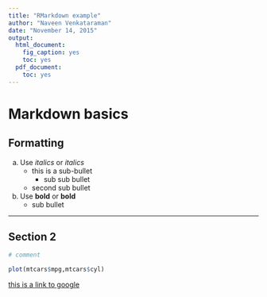 ```yaml
---
title: "RMarkdown example"
author: "Naveen Venkataraman"
date: "November 14, 2015"
output:
  html_document:
    fig_caption: yes
    toc: yes
  pdf_document:
    toc: yes
---
```


# Markdown basics

## Formatting

a. Use _italics_ or *italics*
    + this is a sub-bullet
        + sub sub bullet
    + second sub bullet
b. Use __bold__ or **bold**
    + sub bullet

---

## Section 2

```r
# comment

plot(mtcars$mpg,mtcars$cyl)
```

[this is a link to google](www.google.com)




